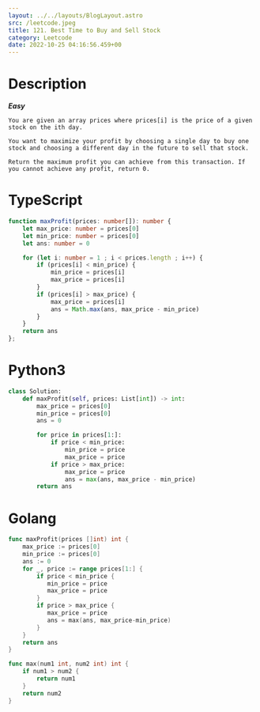 ```yaml
---
layout: ../../layouts/BlogLayout.astro 
src: /leetcode.jpeg
title: 121. Best Time to Buy and Sell Stock
category: Leetcode 
date: 2022-10-25 04:16:56.459+00 
---
```


# Description
***Easy***
```
You are given an array prices where prices[i] is the price of a given stock on the ith day.

You want to maximize your profit by choosing a single day to buy one stock and choosing a different day in the future to sell that stock.

Return the maximum profit you can achieve from this transaction. If you cannot achieve any profit, return 0.
```

# TypeScript
```typescript
function maxProfit(prices: number[]): number {
    let max_price: number = prices[0]
    let min_price: number = prices[0]
    let ans: number = 0

    for (let i: number = 1 ; i < prices.length ; i++) {
        if (prices[i] < min_price) {
            min_price = prices[i]
            max_price = prices[i]
        }
        if (prices[i] > max_price) {
            max_price = prices[i]
            ans = Math.max(ans, max_price - min_price)
        }
    }
    return ans
};
```

# Python3
```python
class Solution:
    def maxProfit(self, prices: List[int]) -> int:
        max_price = prices[0]
        min_price = prices[0]
        ans = 0

        for price in prices[1:]:
            if price < min_price:
                min_price = price
                max_price = price
            if price > max_price:
                max_price = price
                ans = max(ans, max_price - min_price)
        return ans
```

# Golang
```go
func maxProfit(prices []int) int {
    max_price := prices[0]
    min_price := prices[0]
    ans := 0
    for _, price := range prices[1:] {
        if price < min_price {
           min_price = price
           max_price = price
        }
        if price > max_price {
           max_price = price
           ans = max(ans, max_price-min_price)
        }
    }
    return ans
}

func max(num1 int, num2 int) int {
    if num1 > num2 {
        return num1
    }
    return num2
}
```